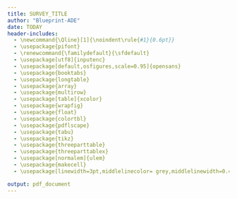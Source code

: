 ```yaml
---
title: SURVEY_TITLE
author: "Blueprint-ADE"
date: TODAY
header-includes:
  - \newcommand{\Qline}[1]{\noindent\rule{#1}{0.6pt}}
  - \usepackage{pifont}
  - \renewcommand{\familydefault}{\sfdefault}
  - \usepackage[utf8]{inputenc}
  - \usepackage[default,osfigures,scale=0.95]{opensans} 
  - \usepackage{booktabs}
  - \usepackage{longtable}
  - \usepackage{array}
  - \usepackage{multirow}
  - \usepackage[table]{xcolor}
  - \usepackage{wrapfig}
  - \usepackage{float}
  - \usepackage{colortbl}
  - \usepackage{pdflscape}
  - \usepackage{tabu}
  - \usepackage{tikz}
  - \usepackage{threeparttable}
  - \usepackage{threeparttablex}
  - \usepackage[normalem]{ulem}
  - \usepackage{makecell}
  - \usepackage[linewidth=3pt,middlelinecolor= grey,middlelinewidth=0.4pt,roundcorner=1pt,topline = false,rightline = false,bottomline = false,rightmargin=0pt,skipabove=0pt,skipbelow=0pt,leftmargin=-1cm,innerleftmargin=1cm,innerrightmargin=0pt,innertopmargin=0pt,innerbottommargin=0pt]{mdframed}

output: pdf_document
---
```


\newcounter{qc} \setcounter{qc}{0}

\newcommand{\question}{%
  \addtocounter{qc}{1}%
  \paragraph{Q \arabic{qc}}%
}


\newcommand{\tcal}{

  \begin{tikzpicture}
    \fill[gray!80,rounded corners=10pt,] (0,0) rectangle (2,2);
    \fill[gray!20,rounded corners=10pt,] (0,1.6) -- (0.01,0.05) -- (1.8,0.2) -- (1.95,1.6) ;
    \fill[red!75,rounded corners=10pt] (0,1.5) -- (0,2) -- (2,2) -- (2,1.5) ;
    \foreach \y in { 0.3 , 0.7 , 1.1  } {
      \foreach \x in { 0.2 , 0.6 , 1.0 , 1.4 } {
        \begin{scope}[xshift=\x cm,yshift=\y cm]
        \fill[gray!80] (0,0) rectangle (.25,.25);
        \end{scope}
      }
    }
  \end{tikzpicture}
  
}

\newcommand{\tslide}{
  \begin{tikzpicture}
    \draw[line width = 0.2mm] (2, 1) -- (10, 1) node[right] {SLIDER};
    \draw[line width = 0.2mm] (2, 1.5) -- (2, 0.5);
    \draw[line width = 0.2mm] (4, 1.2) -- (4, 0.8);
    \draw[line width = 0.2mm] (6, 1.3) -- (6, 0.7);
    \draw[line width = 0.2mm] (8, 1.2) -- (8, 0.8);
    \draw[line width = 0.2mm] (10, 1.5) -- (10, 0.5);
  \end{tikzpicture}
}

